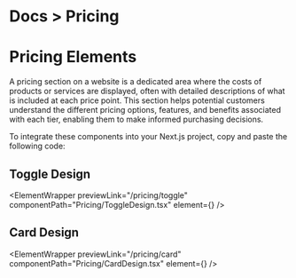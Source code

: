 
<h1 className="text-gray-800 dark:text-gray-200  text-[14px] mt-3 ">
  <span className="text-gray-500 ">Docs ></span> Pricing
</h1>

# Pricing Elements

A pricing section on a website is a dedicated area where the costs of products or services are displayed, often with detailed descriptions of what is included at each price point. This section helps potential customers understand the different pricing options, features, and benefits associated with each tier, enabling them to make informed purchasing decisions.

To integrate these components into your Next.js project, copy and paste the following code:

## Toggle Design

<ElementWrapper
  previewLink="/pricing/toggle"
  componentPath="Pricing/ToggleDesign.tsx"
  element={<ToggleDesign />}
/>

## Card Design

<ElementWrapper
  previewLink="/pricing/card"
  componentPath="Pricing/CardDesign.tsx"
  element={<CardDesign />}
/>
